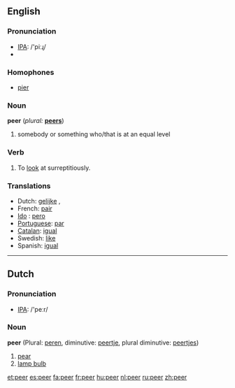 ==English==

===Pronunciation===
*[[w:IPA|IPA]]: /'piːɻ/
*{{audio|en-us-peer.ogg|Audio (US)}}

===Homophones===
* [[pier]]

===Noun===
'''peer'''  (''plural:'' '''[[peers]]''')
# somebody or something who/that is at an equal level

===Verb===
{{en-infl-reg-consonant|peer||}}
# To [[look]] at surreptitiously.

===Translations===
*Dutch: [[gelijke]] {{m}}, {{f}}
*French: [[pair]] {{m}}
* [[w:Ido|Ido]] : [[pero]]
*[[Portuguese]]: [[par]] {{m}}
*[[Catalan]]: [[igual]] {{m}}
*Swedish: [[like]] {{c}}
*Spanish: [[igual]] {{m}}

----
==Dutch==
===Pronunciation===
*[[w:IPA|IPA]]: /'peːr/

===Noun===
'''peer''' {{f}} (Plural: [[peren]], diminutive: [[peertje]], plural diminutive: [[peertjes]])

#[[pear]]
#[[lamp bulb]]

[[et:peer]]
[[es:peer]]
[[fa:peer]]
[[fr:peer]]
[[hu:peer]]
[[nl:peer]]
[[ru:peer]]
[[zh:peer]]